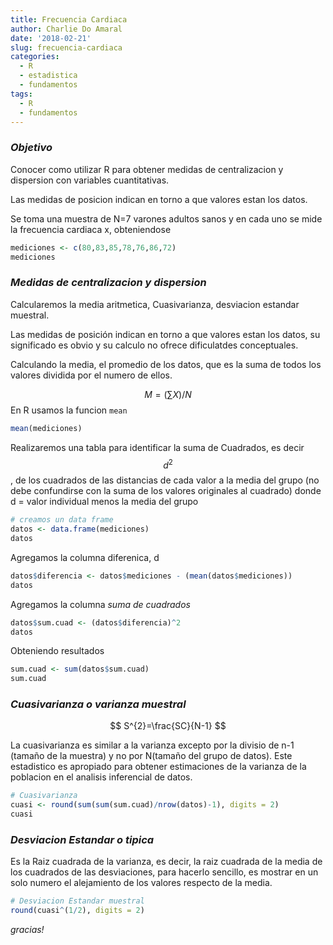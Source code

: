 ```yaml
---
title: Frecuencia Cardiaca
author: Charlie Do Amaral
date: '2018-02-21'
slug: frecuencia-cardiaca
categories:
  - R
  - estadistica
  - fundamentos
tags:
  - R
  - fundamentos
---
```

### _Objetivo_
Conocer como utilizar R para obtener medidas de centralizacion y dispersion con variables cuantitativas.

Las medidas de posicion indican en torno a que valores estan los datos.

Se toma una muestra de N=7 varones adultos sanos y en cada uno se mide la frecuencia cardiaca x, obteniendose

```r
mediciones <- c(80,83,85,78,76,86,72)
mediciones
```

### _Medidas de centralizacion y dispersion_
Calcularemos la media aritmetica, Cuasivarianza, desviacion estandar muestral.

Las medidas de posición indican en torno a que valores estan los datos, su significado es obvio y su calculo no ofrece dificulatdes conceptuales.

Calculando la media, el promedio de los datos, que es la suma de todos los valores dividida por el numero de ellos.

$$ M = (\sum X)/N$$
En R usamos la funcion `mean`

```r
mean(mediciones)
```

Realizaremos una tabla para identificar la suma de Cuadrados, es decir $$d^{2}$$, de los cuadrados de las distancias de cada valor a la media del grupo (no debe confundirse con la suma de los valores originales al cuadrado) donde d = valor individual menos la media del grupo   

```r
# creamos un data frame
datos <- data.frame(mediciones)
datos
```

Agregamos la columna diferenica, d

```r
datos$diferencia <- datos$mediciones - (mean(datos$mediciones))
datos
```

Agregamos la columna _suma de cuadrados_

```r
datos$sum.cuad <- (datos$diferencia)^2
datos
```

Obteniendo resultados

```r
sum.cuad <- sum(datos$sum.cuad)
sum.cuad
```

### _Cuasivarianza o varianza muestral_
$$ S^{2}=\frac{SC}{N-1} $$

La cuasivarianza es similar a la varianza excepto por la divisio de n-1 (tamaño de la muestra) y no por N(tamaño del grupo de datos). Este estadistico es apropiado para obtener estimaciones de la varianza de la poblacion en el analisis inferencial de datos.

```r
# Cuasivarianza
cuasi <- round(sum(sum(sum.cuad)/nrow(datos)-1), digits = 2)
cuasi
```

### _Desviacion Estandar o tipica_
Es la Raiz cuadrada de la varianza, es decir, la raiz cuadrada de la media de los cuadrados de las desviaciones, para hacerlo sencillo, es mostrar en un solo numero el alejamiento de los valores respecto de la media.

```r
# Desviacion Estandar muestral
round(cuasi^(1/2), digits = 2)
```

_gracias!_






